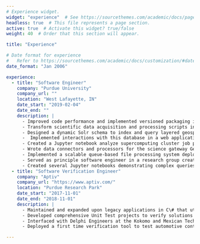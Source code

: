 ```yaml
---
# Experience widget.
widget: "experience"  # See https://sourcethemes.com/academic/docs/page-builder/
headless: true  # This file represents a page section.
active: true  # Activate this widget? true/false
weight: 40  # Order that this section will appear.

title: "Experience"

# Date format for experience
#   Refer to https://sourcethemes.com/academic/docs/customization/#date-format
date_format: "Jan 2006"

experience:
  - title: "Software Engineer"
    company: "Purdue University"
    company_url: ""
    location: "West Lafayette, IN"
    date_start: "2019-02-04"
    date_end: ""
    description: |
      - Improved code performance and implemented versioned packaging in R to facilitate research software development
      - Transform scientific data acquisition and processing scripts into modular and reusable classes
      - Designed a dynamic Solr schema to index and query layered geospacial and user-defined metadata
      -  Implemented interactions with this database in a web application in PHP and JavaScript
      - Created a Jupyter notebook analyze supercomputing cluster job performance data using Elasticsearch queries
      - Wrote data connectors and processors for the science gateway GeoEDF to connect geospatial datasets to web-enabled development tools and apply transformations to this data. Used third-party libraries and APIs such as Requests, QyQGIS, GDAL, and MongoDB.
      - Implemented a scalable queue-based file processing system deployed on a distributed system with Kubernetes.  Implemented metadata extraction using open source geospacial libraries. Designed a Solr schema to support multilayered geospacial files and dynamic, user-defined fields. Modified existing metadata editor in a pre-existing CMS to support this Solr schema. Implemented all interactions with the Solr database in CMS.
      - Served as principle software engineer in a research group creating a statistical software for psychologists performing power analysis. Managed package implementation and provided scientists and statisticians with instuctional guides for contributing code, documentation, and vingettes. Developed a highly dynamic user interface in Jupyter that heavily interacted with the R package developed by the group. 
      - Created several Jupyter notebooks demonstrating complex queries to an Elasticsearch database containing Conte supercomputing cluster performance data. Performed analyses such as bucketing and time series to visualize and yield insights about job failures.
  - title: "Software Verification Engineer"
    company: "Aptiv"
    company_url: "https://www.aptiv.com/"
    location: "Purdue Research Park"
    date_start: "2017-11-01"
    date_end: "2018-11-01"
    description: |
      - Maintained and expanded upon legacy applications in C\# that utilized CAN bus protocol communications to verify serial variable data
      - Developed comprehensive Unit Test projects to verify solutions in conjunction with automotive controller hardware on test bench
      - Interfaced with Delphi Engineers at the Kokomo and Mexican Technical Centers to develop software solutions and troubleshoot errors with remote users
      - Deployed a first time verification tool to test automotive controler hardware via unit testing in Visual Studio

---
```

